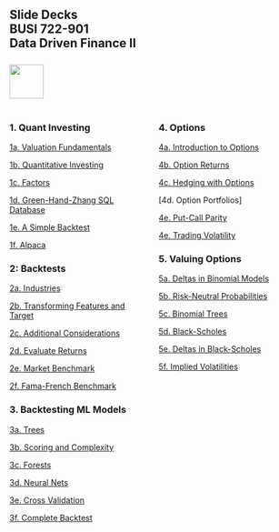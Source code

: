 ## Slide Decks<br>BUSI 722-901<br>Data Driven Finance II<br><br>![](RiceBusiness-transparent-logo-sm.png){height="60"}<br>

:::: {.columns}

::: {.column width="50%"}

### 1. Quant Investing

[1a. Valuation Fundamentals](1a-valuation-fundamentals.html){target="_blank"}

[1b. Quantitative Investing](1b-quant-investing.html){target="_blank"}

[1c. Factors](1c-factors.html){target="_blank"}

[1d. Green-Hand-Zhang SQL Database](1d-ghz-database.html){target="_blank"}

[1e. A Simple Backtest](1e-simple-backtest.html){target="_blank"}

[1f. Alpaca](1f-alpaca.html){target="_blank"}

### 2: Backtests

[2a. Industries](2a-industries.html){target="_blank"}

[2b. Transforming Features and Target](2b-transformations.html){target="_blank"}

[2c. Additional Considerations](2c-additional.html){target="_blank"}

[2d. Evaluate Returns](2d-evaluate1.html){target="_blank"}

[2e. Market Benchmark](2e-evaluate2.html){target="_blank"}

[2f. Fama-French Benchmark](2f-evaluate3.html){target="_blank"}

### 3. Backtesting ML Models

[3a. Trees](3a-trees.html){target="_blank"}

[3b. Scoring and Complexity](3b-scoring.html){target="_blank"}

[3c. Forests](3c-forests.html){target="_blank"}

[3d. Neural Nets](3d-neuralnets.html){target="_blank"}

[3e. Cross Validation](3e-validation.html){target="_blank"}

[3f. Complete Backtest](3f-complete-backtest.html){target="_blank"}

:::

::: {.column width="50%"}

### 4. Options

[4a. Introduction to Options](4a-intro-options.html){target="_blank"}

[4b. Option Returns](4b-option-premia.html){target="_blank"}

[4c. Hedging with Options](4c-hedging-speculating.html){target="_blank"}

[4d. Option Portfolios]

[4e. Put-Call Parity](4b-option-premia.html){target="_blank"}

[4e. Trading Volatility](4e-trading-vol.html)



### 5. Valuing Options

[5a. Deltas in Binomial Models](4b-option-premia.html){target="_blank"}

[5b. Risk-Neutral Probabilities](4b-option-premia.html){target="_blank"}

[5c. Binomial Trees](4b-option-premia.html){target="_blank"}

[5d. Black-Scholes](4b-option-premia.html){target="_blank"}

[5e. Deltas in Black-Scholes](4b-option-premia.html){target="_blank"}

[5f. Implied Volatilities](4b-option-premia.html){target="_blank"}

:::

::::
